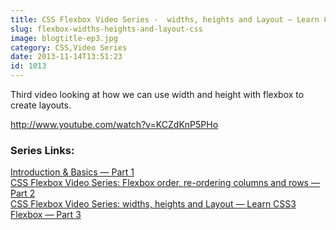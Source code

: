 ```yaml
---
title: CSS Flexbox Video Series -  widths, heights and Layout — Learn CSS3 Flexbox — 3/6
slug: flexbox-widths-heights-and-layout-css
image: blogtitle-ep3.jpg
category: CSS,Video Series
date: 2013-11-14T13:51:23
id: 1013
---
```


Third video looking at how we can use width and height with flexbox to create layouts.

http://www.youtube.com/watch?v=KCZdKnP5PHo

<h3>Series Links:</h3>
<a href="http://wesbos.com/flexbox-basics/">Introduction & Basics — Part 1</a><br/>
<a href="http://wesbos.com/css-flexbox-order-reordering-columns/">CSS Flexbox Video Series: Flexbox order, re-ordering columns and rows — Part 2</a><br/>
<a href="http://wesbos.com/flexbox-widths-heights-and-layout-css/">CSS Flexbox Video Series: widths, heights and Layout — Learn CSS3 Flexbox — Part 3</a><br/>